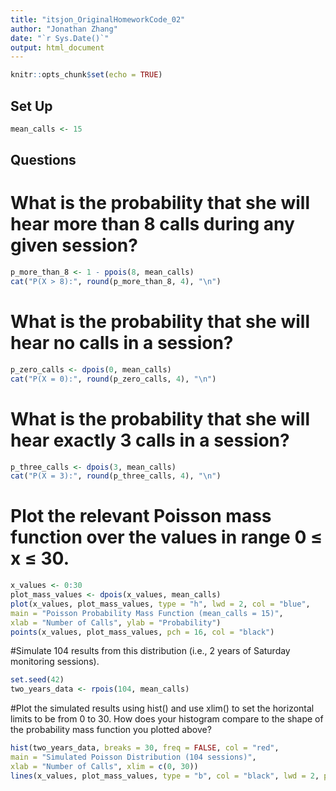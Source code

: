 ```yaml
---
title: "itsjon_OriginalHomeworkCode_02"
author: "Jonathan Zhang"
date: "`r Sys.Date()`"
output: html_document
---
```


```r
knitr::opts_chunk$set(echo = TRUE)
```

## Set Up

```r
mean_calls <- 15
```

## Questions

# What is the probability that she will hear more than 8 calls during any given session?

```r
p_more_than_8 <- 1 - ppois(8, mean_calls)
cat("P(X > 8):", round(p_more_than_8, 4), "\n")
```

# What is the probability that she will hear no calls in a session?
```r
p_zero_calls <- dpois(0, mean_calls)
cat("P(X = 0):", round(p_zero_calls, 4), "\n")
```

# What is the probability that she will hear exactly 3 calls in a session?
```r
p_three_calls <- dpois(3, mean_calls)
cat("P(X = 3):", round(p_three_calls, 4), "\n")
```

# Plot the relevant Poisson mass function over the values in range 0 ≤ x ≤ 30.
```r
x_values <- 0:30
plot_mass_values <- dpois(x_values, mean_calls)
plot(x_values, plot_mass_values, type = "h", lwd = 2, col = "blue",
main = "Poisson Probability Mass Function (mean_calls = 15)",
xlab = "Number of Calls", ylab = "Probability")
points(x_values, plot_mass_values, pch = 16, col = "black")
```

#Simulate 104 results from this distribution (i.e., 2 years of Saturday monitoring sessions).
```r
set.seed(42)
two_years_data <- rpois(104, mean_calls)
```

#Plot the simulated results using hist() and use xlim() to set the horizontal limits to be from 0 to 30. How does your histogram compare to the shape of the probability mass function you plotted above?
```r
hist(two_years_data, breaks = 30, freq = FALSE, col = "red",
main = "Simulated Poisson Distribution (104 sessions)",
xlab = "Number of Calls", xlim = c(0, 30))
lines(x_values, plot_mass_values, type = "b", col = "black", lwd = 2, pch = 16)
```
